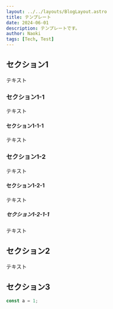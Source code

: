 ```yaml
---
layout: ../../layouts/BlogLayout.astro
title: テンプレート
date: 2024-06-01
description: テンプレートです。
author: Naoki
tags: [Tech, Test]
---
```


## セクション1

テキスト

### セクション1-1

テキスト

#### セクション1-1-1

テキスト

### セクション1-2

テキスト

#### セクション1-2-1

テキスト

##### セクション1-2-1-1

テキスト

## セクション2

テキスト

## セクション3

```ts
const a = 1;
```
